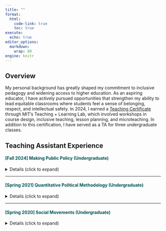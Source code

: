 ```yaml
---
title: ""
format:
  html:
    code-link: true
    toc: true
execute:
  echo: true
editor_options: 
  markdown: 
    wrap: 80
engine: knitr
---
```


## Overview

My personal background has greatly shaped my commitment to inclusive pedagogy and widening access to higher education. As an aspiring educator, I have actively pursued opportunities that strengthen my ability to lead equitable classrooms where students feel a sense of belonging, respect, and intellectual safety. In 2024, I earned a [Teaching Certificate](https://tll.mit.edu/programming/teaching-certificate-pathways/grad-teaching-development-tracks/) through MIT's Teaching + Learning Lab, which involved workshops in course design, inclusive teaching, lesson planning, and microteaching. In addition to this certification, I have served as a TA for three undergraduate classes.

## Teaching Assistant Experience

#### [[Fall 2024] Making Public Policy (Undergraduate)]{style="color:#005354"}

<details>
  <summary>Details (click to expand)</summary>
  <div markdown="1"
       style="margin-top:2px;
              padding:6px 6px;
              background-color:#ebf9f8;
              border:1px solid #80c9c3;
              border-radius:2px;
              display:inline-block;">
<ul style="margin:0; padding-left:1.1rem; list-style-position:outside;">
  <li><strong>Institution:</strong> Massachusetts Institute of Technology (MIT)</li>
  <li><strong>Instructor:</strong> Prof. Andrea Campbell</li>
  <li><strong>Teaching Assistant Evaluation:</strong> 6.8 out of 7</li>
  <li><strong>Student comments:</strong>
    <ul style="margin-top:4px; margin-bottom:0; padding-left:1.1rem; list-style-type:circle;">
      <li>"Ms. Webley-Brown's recitation is incredibly engaging, interactive, and supportive. She is very kind and will always be happy to help and answer questions."</li>
      <li>"Helen was both an incredible TA and such a kind person overall. Her comments helped to genuinely improve my writing and her recitations were engaging in a way that I had never experienced from a recitation before."</li>
    </ul>
  </li>
</ul>
  </div>
</details>



<hr>

#### [[Spring 2021] Quantitative Political Methodology (Undergraduate)]{style="color:#005354"}

<details>
  <summary>Details (click to expand)</summary>
  <div markdown="1"
       style="margin-top:2px;
              padding:6px 6px; /* tighter sides */
              background-color:#ebf9f8;
              border:1px solid #80c9c3;
              border-radius:2px;
              display:inline-block;">
<ul style="margin:0; padding-left:1.1rem; list-style-position:outside;">
<li><strong>Institution:</strong> Washington University in St. Louis (WashU)</li>
<li style="margin-bottom:0;"><strong>Instructor:</strong> Prof. Christopher Lucas</li>
</ul>
  </div>
</details>

<hr>

#### [[Spring 2020] Social Movements (Undergraduate)]{style="color:#005354"}

<details>
  <summary>Details (click to expand)</summary>
  <div markdown="1"
       style="margin-top:2px;
              padding:6px 6px; /* tighter sides */
              background-color:#ebf9f8;
              border:1px solid #80c9c3;
              border-radius:2px;
              display:inline-block;">
<ul style="margin:0; padding-left:1.1rem; list-style-position:outside;">
<li><strong>Institution:</strong> Washington University in St. Louis (WashU)</li>
<li style="margin-bottom:0;"><strong>Instructor:</strong> Prof. Sarah Gaby</li>
</ul>
  </div>
</details>
